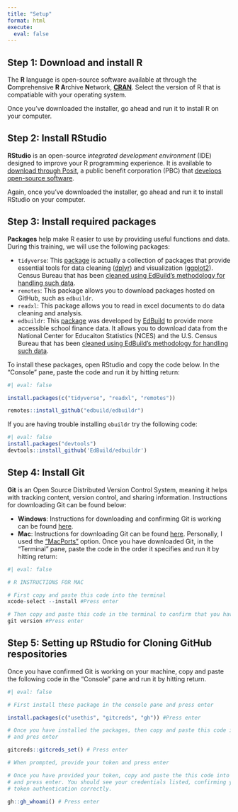 ```yaml
---
title: "Setup"
format: html
execute:
  eval: false
---
```


## Step 1: Download and install R

The **R** language is open-source software available at through the **C**omprehensive **R A**rchive **N**etwork,  [**CRAN**](https://cloud.r-project.org). Select the version of R that is compatiable with your operating system.

Once you've downloaded the installer, go ahead and run it to install R on your computer.


## Step 2: Install RStudio

**RStudio** is an open-source *integrated development environment* (IDE) designed to improve your R programming experience. It is available to [download through Posit](https://posit.co/download/rstudio-desktop/), a public benefit corporation (PBC) that [develops open-source software](https://posit.co/products/open-source).

Again, once you've downloaded the installer, go ahead and run it to install RStudio on your computer.

## Step 3: Install required packages

**Packages** help make R easier to use by providing useful functions and data. During this training, we will use the following packages:

- `tidyverse`: This [package](https://www.tidyverse.org/) is actually a collection of packages that provide essential tools for data cleaning ([dplyr](https://dplyr.tidyverse.org/)) and visualization ([ggplot2](https://ggplot2.tidyverse.org/)).
 Census Bureau that has been [cleaned using EdBuild's methodology for handling such data](http://data.edbuild.org/).
- `remotes`: This package allows you to download packages hosted on GitHub, such as `edbuildr`.
- `readxl`: This package allows you to read in excel documents to do data cleaning and analysis. 
- `edbuildr`: This [package](http://viz.edbuild.org/workshops/edbuildr/) was developed by [EdBuild](https://edbuild.org/) to provide more accessible school finance data. It allows you to download data from the National Center for Educaiton Statistics (NCES) and the U.S. Census Bureau that has been [cleaned using EdBuild's methodology for handling such data](http://data.edbuild.org/).

To install these packages, open RStudio and copy the code below. In the "Console" pane, paste the code and run it by hitting return:

```r
#| eval: false

install.packages(c("tidyverse", "readxl", "remotes"))

remotes::install_github("edbuild/edbuildr")
```

If you are having trouble installing `ebuildr` try the following code: 

```r
#| eval: false
install.packages("devtools") 
devtools::install_github('EdBuild/edbuildr')

```

## Step 4: Install Git

**Git** is an Open Source Distributed Version Control System, meaning it helps with tracking content, version control, and sharing information. Instructions for downloading Git can be found below: 

- **Windows**: Instructions for downloading and confirming Git is working can be found [here](https://kinsta.com/knowledgebase/install-git/#how-to-install-git-on-windows). 
- **Mac**: Instructions for downloading Git can be found [here](https://kinsta.com/knowledgebase/install-git/#how-to-install-git-on-macos). Personally, I used the ["MacPorts"](https://git-scm.com/download/mac) option. Once you have downloaded Git, in the "Terminal" pane, paste the code in the order it specifies and run it by hitting return: 

```r
#| eval: false

# R INSTRUCTIONS FOR MAC 

# First copy and paste this code into the terminal 
xcode-select --install #Press enter 

# Then copy and paste this code in the terminal to confirm that you have downloaded Git
git version #Press enter 

```

## Step 5: Setting up RStudio for Cloning GitHub respositories 

Once you have confirmed Git is working on your machine, copy and paste the following code in the "Console" pane and run it by hitting return. 

```r
#| eval: false

# First install these package in the console pane and press enter

install.packages(c("usethis", "gitcreds", "gh")) #Press enter 

# Once you have installed the packages, then copy and paste this code into the console pane 
# and pres enter 

gitcreds::gitcreds_set() # Press enter

# When prompted, provide your token and press enter

# Once you have provided your token, copy and paste the this code into the console pane 
# and press enter. You should see your credentials listed, confirming you set up your 
# token authentication correctly. 

gh::gh_whoami() # Press enter


```
